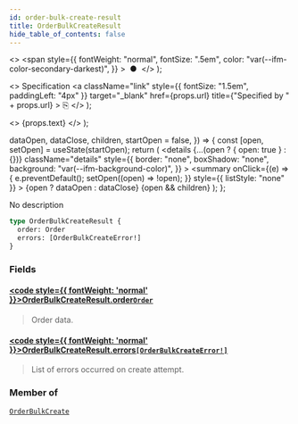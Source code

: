 ```yaml
---
id: order-bulk-create-result
title: OrderBulkCreateResult
hide_table_of_contents: false
---
```


  <>
    <span
      style={{
        fontWeight: "normal",
        fontSize: ".5em",
        color: "var(--ifm-color-secondary-darkest)",
      }}
    >
      &nbsp;●&nbsp;
    </span>
  </>
);

  <>
    Specification
    <a
      className="link"
      style={{ fontSize: "1.5em", paddingLeft: "4px" }}
      target="\_blank"
      href={props.url}
      title={"Specified by " + props.url}
    >
      ⎘
    </a>
  </>
);

  <>
    <span className={props.class}>{props.text}</span>
  </>
);


  dataOpen,
  dataClose,
  children,
  startOpen = false,
}) => {
  const [open, setOpen] = useState(startOpen);
  return (
    <details
      {...(open ? { open: true } : {})}
      className="details"
      style={{
        border: "none",
        boxShadow: "none",
        background: "var(--ifm-background-color)",
      }}
    >
      <summary
        onClick={(e) => {
          e.preventDefault();
          setOpen((open) => !open);
        }}
        style={{ listStyle: "none" }}
      >
        {open ? dataOpen : dataClose}
      </summary>
      {open && children}
    </details>
  );
};

No description

```graphql
type OrderBulkCreateResult {
  order: Order
  errors: [OrderBulkCreateError!]
}
```

### Fields

#### [<code style={{ fontWeight: 'normal' }}>OrderBulkCreateResult.<b>order</b></code>](#)<Bullet />[`Order`](../../../api-reference/orders/objects/order) <Badge class="badge badge--secondary" text="object"/>

> Order data.

#### [<code style={{ fontWeight: 'normal' }}>OrderBulkCreateResult.<b>errors</b></code>](#)<Bullet />[`[OrderBulkCreateError!]`](../../../api-reference/orders/objects/order-bulk-create-error) <Badge class="badge badge--secondary" text="list"/> <Badge class="badge badge--secondary" text="object"/>

> List of errors occurred on create attempt.

### Member of

[`OrderBulkCreate`](../../../api-reference/orders/objects/order-bulk-create) <Badge class="badge badge--secondary" text="object"/>
